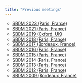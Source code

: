 ```yaml
---
title: "Previous meetings"
---
```



```{=html}
<ul style="list-style-type: circle;">

<li><a target="_blank" href="https://sbdm2023.sciencesconf.org/">SBDM 2023 (Paris, France)</a></li>

<li><a target="_blank" href="https://sbdm2021.sciencesconf.org/">SBDM 2021 (Paris, France)</a></li>

<li><a target="_blank" href="http://sbdm2019.isir.upmc.fr/">SBDM 2019 (Oxford, UK)</a></li>

<li><a target="_blank" href="http://sbdm2018.isir.upmc.fr/">SBDM 2018 (Paris, France)</a></li>

<li><a target="_blank" href="http://sbdm2017.isir.upmc.fr/">SBDM 2017 (Bordeaux, France)</a></li>

<li><a target="_blank" href="http://sbdm2016.isir.upmc.fr/">SBDM 2016 (Paris, France)</a></li>

<li><a target="_blank" href="http://sbdm2015.isir.upmc.fr/">SBDM 2015 (Paris, France)</a></li>

<li><a target="_blank" href="http://sbdm2014.isir.upmc.fr/">SBDM 2014 (Paris, France)</a></li>

<li><a target="_blank" href="http://sbdm2013.isir.upmc.fr/">SBDM 2013 (Paris, France)</a></li>

<li><a target="_blank" href="http://sbdm2012.isir.upmc.fr/">SBDM 2012 (Paris, France)</a></li>

<li><a target="_blank" href="http://www.inb.u-bordeaux2.fr/siteneuro2/pages/Symposia/DecisionMaking/Abstract.php">SBDM 2009 (Bordeaux, France)</a></li>

</ul>
```